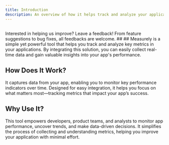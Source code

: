 ```yaml
---
title: Introduction
description: An overview of how it helps track and analyze your application's metrics.
---
```


##

<Note title='Your feedbacks counts'>
  Interested in helping us improve? Leave a feedback! From feature suggestions
  to bug fixes, all feedbacks are welcome.
</Note>
## ## Measurely is a simple yet powerful tool that helps you track and analyze
key metrics in your applications. By integrating this solution, you can easily
collect real-time data and gain valuable insights into your app's performance.

## How Does It Work?

It captures data from your app, enabling you to monitor key performance indicators over time. Designed for easy integration, it helps you focus on what matters most—tracking metrics that impact your app’s success.

## Why Use It?

This tool empowers developers, product teams, and analysts to monitor app performance, uncover trends, and make data-driven decisions. It simplifies the process of collecting and understanding metrics, helping you improve your application with minimal effort.
